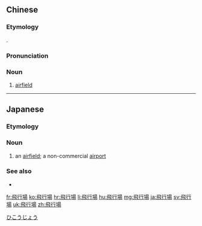 {{also|飞行场}}
==Chinese==
{{zh-forms|s=飞行场|type=21}}

===Etymology===
{{bor|nan|ja|-}} {{ja-r|飛行場|ひこうじょう}}.

===Pronunciation===
{{zh-pron
|mn=tw:hui-hêng-tiûⁿ
|cat=n
}}

===Noun===
{{zh-noun}}

# {{lb|zh|Taiwanese Min Nan}} [[airfield]]

----

==Japanese==
{{ja-kanjitab|ひ|こう|じょう|yomi=on}}

===Etymology===
{{suffix|飛行|場|t1=aviation|t2=grounds|lang=ja|sort=ひこうじょう}}

===Noun===
{{ja-noun|ひこうじょう}}

# an [[airfield]]; a non-commercial [[airport]]

===See also===
* {{ja-r|空港|くうこう}}

[[Category:Japanese basic words|ひこうじょう]]

[[fr:飛行場]]
[[ko:飛行場]]
[[hr:飛行場]]
[[li:飛行場]]
[[hu:飛行場]]
[[mg:飛行場]]
[[ja:飛行場]]
[[sv:飛行場]]
[[uk:飛行場]]
[[zh:飛行場]]